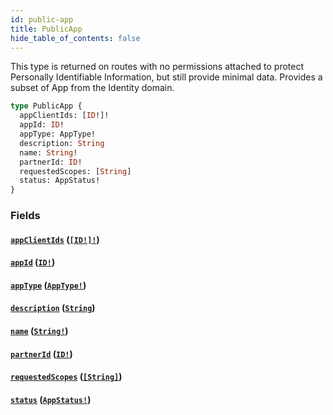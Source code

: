 ```yaml
---
id: public-app
title: PublicApp
hide_table_of_contents: false
---
```



This type is returned on routes with no permissions attached to protect
Personally Identifiable Information, but still provide minimal data.
Provides a subset of App from the Identity domain.

```graphql
type PublicApp {
  appClientIds: [ID!]!
  appId: ID!
  appType: AppType!
  description: String
  name: String!
  partnerId: ID!
  requestedScopes: [String]
  status: AppStatus!
}
```


### Fields

#### [`appClientIds`](#) ([`[ID!]!`](/developers/demandhq-apis/demand-api/graphql/reference/scalars/id))




#### [`appId`](#) ([`ID!`](/developers/demandhq-apis/demand-api/graphql/reference/scalars/id))




#### [`appType`](#) ([`AppType!`](/developers/demandhq-apis/demand-api/graphql/reference/enums/app-type))




#### [`description`](#) ([`String`](/developers/demandhq-apis/demand-api/graphql/reference/scalars/string))




#### [`name`](#) ([`String!`](/developers/demandhq-apis/demand-api/graphql/reference/scalars/string))




#### [`partnerId`](#) ([`ID!`](/developers/demandhq-apis/demand-api/graphql/reference/scalars/id))




#### [`requestedScopes`](#) ([`[String]`](/developers/demandhq-apis/demand-api/graphql/reference/scalars/string))




#### [`status`](#) ([`AppStatus!`](/developers/demandhq-apis/demand-api/graphql/reference/enums/app-status))






